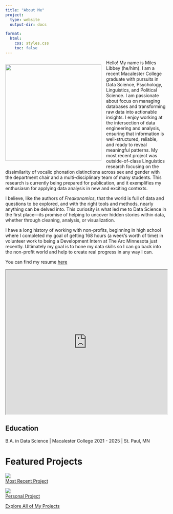```yaml
---
title: "About Me"
project:
  type: website
  output-dir: docs

format:
  html:
    css: styles.css
    toc: false
---
```


:::: {#intro-heading}
::: {style="float: left; margin-right: 15px;"}
![](profilePicture.png){width="300"}
:::
Hello! My name is Miles Libbey (he/him). I am a recent Macalester College graduate with pursuits in Data Science, Psychology, Linguistics, and Political Science. I am passionate about focus on managing databases and transforming raw data into actionable insights. I enjoy working at the intersection of data engineering and analysis, ensuring that information is well-structured, reliable, and ready to reveal meaningful patterns. My most recent project was outside-of-class Linguistics research focusing on the dissimilarity of vocalic phonation distinctions across sex and gender with the department chair and a multi-disciplinary team of many students. This research is currently being prepared for publication, and it exemplifies my enthusiasm for applying data analysis in new and exciting contexts.

I believe, like the authors of *Freakonomics*, that the world is full of data and questions to be explored, and with the right tools and methods, nearly anything can be delved into. This curiosity is what led me to Data Science in the first place—its promise of helping to uncover hidden stories within data, whether through cleaning, analysis, or visualization.

I have a long history of working with non-profits, beginning in high school where I completed my goal of getting 168 hours (a week's worth of time) in volunteer work to being a Development Intern at The Arc Minnesota just recently. Ultimately my goal is to hone my data skills so I can go back into the non-profit world and help to create real progress in any way I can.

You can find my resume [here](cv.qmd)


::::

<iframe
  src="https://mileslv.github.io/Career-Timeline/" width="100%" height="450">
</iframe>


## Education

::: {##intro-heading}

B.A. in Data Science \| Macalester College 2021 - 2025 \| St. Paul, MN

:::



# Featured Projects
::: {.grid}
::: {.g-col-6}
<a href="projects/capstonePortfolio/index.html" class="overlay-container">
  <img src="projects/capstonePortfolio/icon.png">
  <div class="overlay-text">Most Recent Project</div>
</a>
:::

::: {.g-col-6}
<a href="projects/LonelinessProject/index.html" class="overlay-container">
  <img src="projects/LonelinessProject/icon.png">
  <div class="overlay-text">Personal Project</div>
</a>
:::
:::

<div class="button-wrapper">
  <a href="projects.html" class="button-link">
    Explore All of My Projects
  </a>
</div>



<script>
(function() {
  function hasContent(el) {
    if (!el) return false;
    // consider an overlay "contentful" if it has an <img> or .overlay-text
    return !!(el.querySelector && (el.querySelector('img') || el.querySelector('.overlay-text')));
  }

  // Map of href -> first "contentful" element (or first encountered if none contentful)
  const keepMap = new Map();
  const removed = [];

  // First pass: register contentful overlays by href
  document.querySelectorAll('.overlay-container').forEach(el => {
    const href = (el.getAttribute && el.getAttribute('href')) || (el.querySelector && el.querySelector('a')?.getAttribute('href')) || '';
    const key = href.toLowerCase();
    const contentful = hasContent(el);

    if (!keepMap.has(key)) {
      // keep the first contentful if possible, otherwise keep this for now
      keepMap.set(key, { el, contentful });
    } else {
      const existing = keepMap.get(key);
      // if existing is not contentful but this one is, upgrade the keeper
      if (!existing.contentful && contentful) {
        // remove previously stored element (we'll remove DOM later)
        if (existing.el && existing.el.remove) {
          existing.el.remove();
          removed.push(existing.el);
        }
        keepMap.set(key, { el, contentful });
      } else {
        // otherwise this is a duplicate; remove it if it's empty, or if both contentful, remove this later
        if (!contentful) {
          if (el.remove) { el.remove(); removed.push(el); }
        } else {
          // both contentful — keep the first, remove this one
          if (el.remove) { el.remove(); removed.push(el); }
        }
      }
    }
  });

  // If you want to be extra defensive against late DOM injection by Quarto/theme scripts,
  // run a short MutationObserver to catch newly-added duplicates for a few seconds:
  const observer = new MutationObserver(muts => {
    muts.forEach(m => {
      m.addedNodes.forEach(node => {
        if (node.nodeType !== 1) return;
        if (node.matches && node.matches('.overlay-container')) {
          const href = (node.getAttribute && node.getAttribute('href')) || (node.querySelector && node.querySelector('a')?.getAttribute('href')) || '';
          const key = href.toLowerCase();
          const contentful = hasContent(node);
          const existing = keepMap.get(key);
          if (!existing) {
            keepMap.set(key, { el: node, contentful });
          } else {
            if (!existing.contentful && contentful) {
              if (existing.el && existing.el.remove) existing.el.remove();
              keepMap.set(key, { el: node, contentful });
            } else {
              // remove the new duplicate
              if (node.remove) { node.remove(); removed.push(node); }
            }
          }
        } else if (node.querySelectorAll) {
          node.querySelectorAll('.overlay-container').forEach(child => {
            // same logic for nested added nodes
            const href = (child.getAttribute && child.getAttribute('href')) || (child.querySelector && child.querySelector('a')?.getAttribute('href')) || '';
            const key = href.toLowerCase();
            const contentful = hasContent(child);
            const existing = keepMap.get(key);
            if (!existing) {
              keepMap.set(key, { el: child, contentful });
            } else {
              if (!existing.contentful && contentful) {
                if (existing.el && existing.el.remove) existing.el.remove();
                keepMap.set(key, { el: child, contentful });
              } else {
                if (child.remove) { child.remove(); removed.push(child); }
              }
            }
          });
        }
      });
    });
  });

  observer.observe(document.body, { childList: true, subtree: true });
  // stop observing after 5s (adjust if your theme injects later)
  setTimeout(() => observer.disconnect(), 5000);

  console.info('overlay dedupe: removed', removed.length, 'duplicate overlay(s). Kept', keepMap.size, 'unique overlay(s).');
})();
</script>